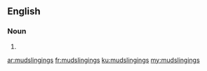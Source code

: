 ==English==

===Noun===
{{head|en}}

# {{plural of|mudslinging}}

[[ar:mudslingings]]
[[fr:mudslingings]]
[[ku:mudslingings]]
[[my:mudslingings]]